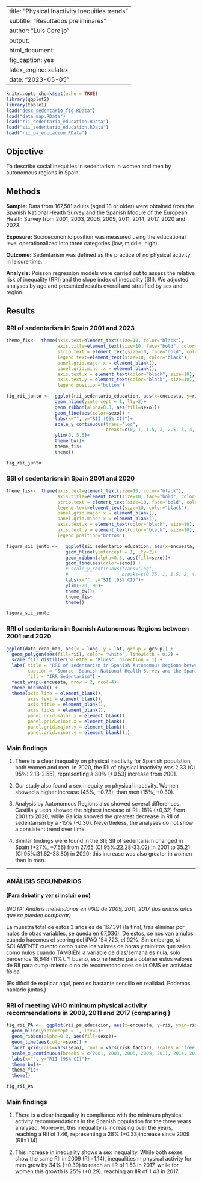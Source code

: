 
---
title: "Physical Inactivity Inequities trends"
subtitle: "Resultados preliminares"
author: "Luis Cereijo"
output: 
html_document:
  fig_caption: yes
  latex_engine: xelatex
date: "2023-05-05"
---

```r
knitr::opts_chunk$set(echo = TRUE)
library(ggplot2)
library(table1)
load("desc_sedentario_fig.RData")
load("data_map.RData")
load("rii_sedentario_education.RData")
load("sii_sedentario_education.RData")
load("rii_pa_educacion.RData")

```
## Objective

To describe social inequities in sedentarism in women and men by autonomous regions in Spain.

## Methods

**Sample:** Data from 167,581 adults (aged 18 or older) were obtained from the Spanish National Health Survey and the Spanish Module of the European Health Survey from 2001, 2003, 2006, 2009, 2011, 2014, 2017, 2020 and 2023. 

**Exposure:** Socioeconomic position was measured using the educational level operationalized into three categories (low, middle, high).  

**Outcome:** Sedentarism was defined as the practice of no physical activity in leisure time. 

**Analysis:** Poisson regression models were carried out to assess the relative risk of inequality (RRI) and the slope index of inequality (SII). We adjusted analyses by age and presented results overall and stratified by sex and region.

## Results

### RRI of sedentarism in Spain 2001 and 2023

```r

theme_fis<-  theme(axis.text=element_text(size=10, color="black"),
                   axis.title=element_text(size=10, face="bold", color="black"),
                   strip.text = element_text(size=10, face="bold", color="black"),
                   legend.text=element_text(size=10, color="black"),
                   panel.grid.major.x = element_blank(),
                   panel.grid.minor.x = element_blank(),
                   axis.text.x = element_text(color="black", size=10),
                   axis.text.y = element_text(color="black", size=10),
                   legend.position="bottom")

fig_rii_junto <-  ggplot(rii_sedentario_education, aes(x=encuesta, y=rii, ymin=rii_infci, ymax=rii_supci)) +
                  geom_hline(yintercept = 1, lty=2)+
                  geom_ribbon(alpha=0.3, aes(fill=sexo))+
                  geom_line(aes(color=sexo)) +
                  labs(x="", y="RII (95% CI)")+
                  scale_y_continuous(trans="log",
                                     breaks=c(0, 1, 1.5, 2, 2.5, 3, 4, 5))+
                  ylim(0, 5.5)+
                  theme_bw()+
                  theme_fis+
                  theme()

fig_rii_junto
```

### SSI of sedentarism in Spain 2001 and 2020

```r

theme_fis<-  theme(axis.text=element_text(size=10, color="black"),
                   axis.title=element_text(size=10, face="bold", color="black"),
                   strip.text = element_text(size=10, face="bold", color="black"),
                   legend.text=element_text(size=10, color="black"),
                   panel.grid.major.x = element_blank(),
                   panel.grid.minor.x = element_blank(),
                   axis.text.x = element_text(color="black", size=10),
                   axis.text.y = element_text(color="black", size=10),
                   legend.position="bottom")

figura_sii_junto <-   ggplot(sii_sedentario_education, aes(x=encuesta, y=sii, ymin=sii_infci, ymax=sii_supci)) +
                      geom_hline(yintercept = 1, lty=2)+
                      geom_ribbon(alpha=0.3, aes(fill=sexo))+
                      geom_line(aes(color=sexo)) +
                      # scale_y_continuous(trans="log",
                      #                    breaks=c(0.75, 1, 1.5, 2, 4, 8, 16, 32))+
                      labs(x="", y="SII (95% CI)")+
                      ylim(-20, 90)+
                      theme_bw()+
                      theme_fis+
                      theme()

figura_sii_junto
```

### RRI of sedentarism in Spanish Autonomous Regions between 2001 and 2020

```r

ggplot(data_ccaa_map, aes(x = long, y = lat, group = group)) +
  geom_polygon(aes(fill=rii), color= "white", linewidth = 0.2) +
  scale_fill_distiller(palette = "Blues", direction = 1) +
  labs( title = "RRI of sedentarism in Spanish Autonomous Regions between 2001 and 2020",
        caption = "Source: Spanish National Health Survey and the Spanish Module of the European Health Survey from 2001, 2003, 2006, 2009, 2011, 2014, 2017, and 2020",
        fill = "IRR Sedentarism") +
  facet_wrap(~encuesta, nrow = 2, ncol=4)+
  theme_minimal() +
  theme(axis.line = element_blank(),
        axis.text = element_blank(),
        axis.title = element_blank(),
        axis.ticks = element_blank(),
        panel.grid.major.x = element_blank(),
        panel.grid.minor.x = element_blank(),
        panel.grid.major.y = element_blank(),
        panel.grid.minor.y = element_blank(),)


```

### Main findings

1. There is a clear inequality on physical inactivity for Spanish population, both women and men. In 2020, the RII of physical inactivity was 2.33 (CI 95%: 2.13-2.55), representing a 30% (+0.53) increase from 2001.

2. Our study also found a sex inequity on physical inactivity. Women showed a higher increase (45%, +0.73), than men (15%, +0.30).

3. Analysis by Autonomous Regions also showed several differences. Castilla y León showed the highest increase of RII: 18% (+0,32) from 2001 to 2020, while Galicia showed the greatest decrease in RII of sedentarism by a -15% (-0.30). Nevertheless, the analyses do not show a consistent trend over time.

4. Similar findings were found in the SII; SII of sedentarism changed in Spain (+27%, +7.56) from 27.65 (CI 95%:22.28-33.02) in 2001 to 35.21 (CI 95%:31.62-38.80) in 2020; this increase was also greater in women than in men.

***

### ANÁLISIS SECUNDARIOS
#### (Para debatir y ver si incluir o no)




*(NOTA: Análisis metiéndonos en iPAQ de 2009, 2011, 2017 (los únicos años que se pueden comparar)*

La muestra total de estos 3 años es de 167,391 (la final, tras  eliminar por nulos de otras variables, se queda en 67,036). De estos, se nos van a nulos cuando hacemos el scoring del iPAQ 154,723, el 92%. Sin embargo, si SOLAMENTE cuento como nulos los valores de horas y minutos que salen como nulos cuando TAMBIÉN la variable de días/semana es nula, solo perdemos 18,648 (11%). Y bueno, eso he hecho para obtener estos valores de RII para cumplimiento o no de recomendaciones de la OMS en actividad física.

(Es difícil de explicar aquí, pero es bastante sencillo en realidad. Podemos hablarlo juntas.)


### RRI of meeting WHO minimum physical activity recommendations in 2009, 2011 and 2017 (comparing )

```r

fig_rii_PA <-  ggplot(rii_pa_educacion, aes(x=encuesta, y=rii, ymin=rii_infci, ymax=rii_supci)) +
  geom_hline(yintercept = 1, lty=2)+
  geom_ribbon(alpha=0.3, aes(fill=sexo))+
  geom_line(aes(color=sexo)) +
  facet_grid(cols=vars(sexo), rows = vars(risk_factor), scales = "free_y") +
  scale_x_continuous(breaks = c(2001, 2003, 2006, 2009, 2011, 2014, 2017, 2020))+
  labs(x="", y="RII (95% CI)")+
  theme_bw()+
  theme_fis+
  theme()

fig_rii_PA
```

### Main findings

1. There is a clear inequality in compliance with the minimum physical activity recommendations in the Spanish population for the three years analysed. Moreover, this inequality is increasing over the years, reaching a RII of 1.46, representing a 28% (+0.33)increase since 2009 (RII=1.14).

2. This increase in inequality shows a sex inequality. While both sexes show the same RII in 2009 (RII=1.14), inequalities in physical activity for men grow by 34% (+0.39) to reach an IIR of 1.53 in 2017, while for women this growth is 25% (+0.29), reaching an IIR of 1.43 in 2017.